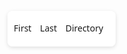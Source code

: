 <style>
  .navbox{
    position:fixed; bottom:12px; left:12px; z-index:99999;
    background:rgba(255,255,255,.92); padding:6px 10px; border-radius:8px;
    font:14px/1.2 system-ui,-apple-system,Segoe UI,Arial,sans-serif;
    box-shadow:0 2px 6px rgba(0,0,0,.12)
  }
  .navbox a{ margin-right:10px; text-decoration:none; }
</style>

<div class="navbox">
  <a id="go-first" href="#1">First</a>
  <a id="go-last"  href="#">Last</a>
  <a id="go-dir"   href="../index.html">Directory</a>
</div>

<script>
(function () {
  function setLast(){
    if (window.slideshow && typeof slideshow.getSlideCount === 'function') {
      var last = slideshow.getSlideCount();
      document.getElementById('go-last').setAttribute('href', '#' + last);
    }
  }
  // try now, and again after slideshow is ready
  setLast();
  document.addEventListener('DOMContentLoaded', setLast);
})();
</script>